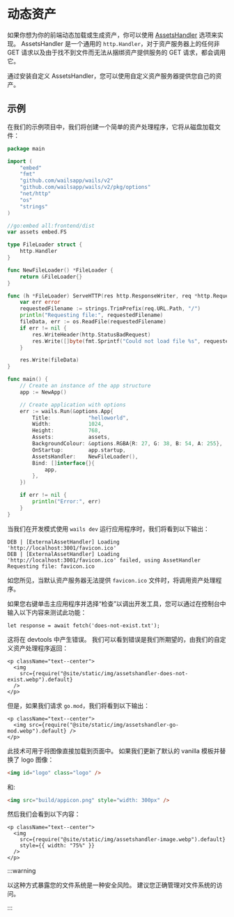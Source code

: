 # 动态资产

如果你想为你的前端动态加载或生成资产，你可以使用 [AssetsHandler](../reference/options#assetshandler) 选项来实现。 AssetsHandler 是一个通用的 `http.Handler`，对于资产服务器上的任何非 GET 请求以及由于找不到文件而无法从捆绑资产提供服务的 GET 请求，都会调用它。

通过安装自定义 AssetsHandler，您可以使用自定义资产服务器提供您自己的资产。

## 示例

在我们的示例项目中，我们将创建一个简单的资产处理程序，它将从磁盘加载文件：

```go title=main.go {16-35,49}
package main

import (
    "embed"
    "fmt"
    "github.com/wailsapp/wails/v2"
    "github.com/wailsapp/wails/v2/pkg/options"
    "net/http"
    "os"
    "strings"
)

//go:embed all:frontend/dist
var assets embed.FS

type FileLoader struct {
    http.Handler
}

func NewFileLoader() *FileLoader {
    return &FileLoader{}
}

func (h *FileLoader) ServeHTTP(res http.ResponseWriter, req *http.Request) {
    var err error
    requestedFilename := strings.TrimPrefix(req.URL.Path, "/")
    println("Requesting file:", requestedFilename)
    fileData, err := os.ReadFile(requestedFilename)
    if err != nil {
        res.WriteHeader(http.StatusBadRequest)
        res.Write([]byte(fmt.Sprintf("Could not load file %s", requestedFilename)))
    }

    res.Write(fileData)
}

func main() {
    // Create an instance of the app structure
    app := NewApp()

    // Create application with options
    err := wails.Run(&options.App{
        Title:            "helloworld",
        Width:            1024,
        Height:           768,
        Assets:           assets,
        BackgroundColour: &options.RGBA{R: 27, G: 38, B: 54, A: 255},
        OnStartup:        app.startup,
        AssetsHandler:    NewFileLoader(),
        Bind: []interface{}{
            app,
        },
    })

    if err != nil {
        println("Error:", err)
    }
}
```

当我们在开发模式使用 `wails dev` 运行应用程序时，我们将看到以下输出：

```
DEB | [ExternalAssetHandler] Loading 'http://localhost:3001/favicon.ico'
DEB | [ExternalAssetHandler] Loading 'http://localhost:3001/favicon.ico' failed, using AssetHandler
Requesting file: favicon.ico
```

如您所见，当默认资产服务器无法提供 `favicon.ico` 文件时，将调用资产处理程序。

如果您右键单击主应用程序并选择“检查”以调出开发工具，您可以通过在控制台中输入以下内容来测试此功能：

```
let response = await fetch('does-not-exist.txt');
```

这将在 devtools 中产生错误。 我们可以看到错误是我们所期望的，由我们的自定义资产处理程序返回：

```mdx-code-block
<p className="text--center">
  <img
    src={require("@site/static/img/assetshandler-does-not-exist.webp").default}
  />
</p>
```

但是，如果我们请求 `go.mod`，我们将看到以下输出：

```mdx-code-block
<p className="text--center">
  <img src={require("@site/static/img/assetshandler-go-mod.webp").default} />
</p>
```

此技术可用于将图像直接加载到页面中。 如果我们更新了默认的 vanilla 模板并替换了 logo 图像：

```html
<img id="logo" class="logo" />
```

和:

```html
<img src="build/appicon.png" style="width: 300px" />
```

然后我们会看到以下内容：

```mdx-code-block
<p className="text--center">
  <img
    src={require("@site/static/img/assetshandler-image.webp").default}
    style={{ width: "75%" }}
  />
</p>
```

:::warning

以这种方式暴露您的文件系统是一种安全风险。 建议您正确管理对文件系统的访问。

:::
